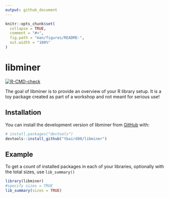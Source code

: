 ```yaml
---
output: github_document
---
```


<!-- README.md is generated from README.Rmd. Please edit that file -->

```r
knitr::opts_chunk$set(
  collapse = TRUE,
  comment = "#>",
  fig.path = "man/figures/README-",
  out.width = "100%"
)
```

# libminer

<!-- badges: start -->
[![R-CMD-check](https://github.com/tbaird80/libminer/actions/workflows/R-CMD-check.yaml/badge.svg)](https://github.com/tbaird80/libminer/actions/workflows/R-CMD-check.yaml)
<!-- badges: end -->

The goal of libminer is to provide an overview of your R library setup.
It is a toy package created as part of a workshop and not meant for 
serious use!

## Installation

You can install the development version of libminer from [GitHub](https://github.com/) with:

``` r
# install.packages("devtools")
devtools::install_github("tbaird80/libminer")
```

## Example

To get a count of installed packages in each of your libraries,
optionally with the total sizes, use `lib_summary()`

```r
library(libminer)
#specify sizes = TRUE
lib_summary(sizes = TRUE)
```
